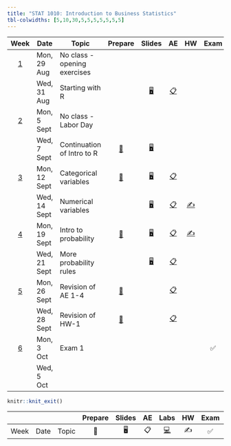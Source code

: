 ```yaml
---
title: "STAT 1010: Introduction to Business Statistics"
tbl-colwidths: [5,10,30,5,5,5,5,5,5,5]
---
```


::: column-screen-inset-right
|          Week           | Date         | Topic                        |                            Prepare                            |                                       Slides                                       |                                                           AE                                                            |                         HW                          | Exam | Project |     |
|:------:|--------|--------|:------:|:------:|:------:|:------:|:------:|:------:|:------:|
| [1](/weeks/week-1.html) | Mon, 29 Aug  | No class - opening exercises |                                                               |                                                                                    |                                                                                                                         |                                                     |      |         |     |
|                         | Wed, 31 Aug  | Starting with R              |                                                               | [🖥️](/slides/01_introduction.html "Lecture slides"){aria-label="Lecture 1 slides"} |     [📋](/ae/ae-0-first_line_of_code.html "Application exercise"){aria-label="Application Exercise 0 instructions"}     |                                                     |      |         |     |
| [2](/weeks/week-2.html) | Mon, 5 Sept  | No class - Labor Day         |                                                               |                                                                                    |                                                                                                                         |                                                     |      |         |     |
|                         | Wed, 7 Sept  | Continuation of Intro to R   | [📖](/weeks/week-2.html#prepare){aria-label="Week 2 summary"} |     [🖥️](/slides/lect_02.html "Lecture slides"){aria-label="Lecture 1 slides"}     |                                                                                                                         |                                                     |      |         |     |
| [3](/weeks/week-3.html) | Mon, 12 Sept | Categorical variables        | [📖](/weeks/week-3.html#prepare){aria-label="Week 2 summary"} |     [🖥️](/slides/lect_03.html "Lecture slides"){aria-label="Lecture 1 slides"}     | [📋](/ae/ae-2-exploring-categorical-vars.html "Application exercise"){aria-label="Application Exercise 0 instructions"} |                                                     |      |         |     |
|                         | Wed, 14 Sept | Numerical variables          |                                                               |     [🖥️](/slides/lect_04.html "Lecture slides"){aria-label="Lecture 1 slides"}     |              [📋](/ae/ae-3.html "Application exercise"){aria-label="Application Exercise 0 instructions"}               | [✍️](/hw/hw-6.html){aria-label="HW 5 instructions"} |      |         |     |
| [4](/weeks/week-4.html) | Mon, 19 Sept | Intro to probability         | [📖](/weeks/week-4.html#prepare){aria-label="Week 2 summary"} |     [🖥️](/slides/lect_05.html "Lecture slides"){aria-label="Lecture 1 slides"}     |              [📋](/ae/ae-4.html "Application exercise"){aria-label="Application Exercise 0 instructions"}               | [✍️](/hw/hw-1.html){aria-label="HW 5 instructions"} |      |         |     |
|                         | Wed, 21 Sept | More probability rules       |                                                               |     [🖥️](/slides/lect_06.html "Lecture slides"){aria-label="Lecture 1 slides"}     |              [📋](/ae/ae-5.html "Application exercise"){aria-label="Application Exercise 0 instructions"}               |                                                     |      |         |     |
| [5](/weeks/week-5.html) | Mon, 26 Sept | Revision of AE 1-4           | [📖](/weeks/week-5.html#prepare){aria-label="Week 2 summary"} |                                                                                    |              [📋](/ae/ae-6.html "Application exercise"){aria-label="Application Exercise 0 instructions"}               |                                                     |      |         |     |
|                         | Wed, 28 Sept | Revision of HW-1             | [📖](/weeks/week-5.html#prepare){aria-label="Week 2 summary"} |                                                                                    |              [📋](/ae/ae-7.html "Application exercise"){aria-label="Application Exercise 0 instructions"}               |                                                     |      |         |     |
| [6](/weeks/week-6.html) | Mon, 3 Oct   | Exam 1                       |                                                               |                                                                                    |                                                                                                                         |                                                     |  ✅  |         |     |
|                         | Wed, 5 Oct   |                              |                                                               |                                                                                    |                                                                                                                         |                                                     |      |         |     |
:::

```r
knitr::knit_exit()
```

|      |      |       | Prepare | Slides | AE  |                                                    Labs                                                    | HW  | Exam | Project |
|--------|--------|--------|:------:|:------:|:------:|:------:|:------:|:------:|:------:|
| Week | Date | Topic |   📖    |   🖥️   | 📋  | [💻](https://sakai.duke.edu/samigo-app/servlet/Login?id=6fa7ebf3-01af-42a6-91ba-3e813d3901221641094171786) | ✍️  |  ✅  |   📂    |
